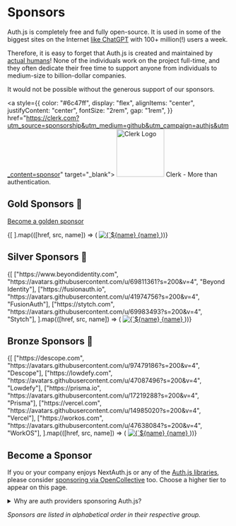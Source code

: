 # Sponsors

Auth.js is completely free and fully open-source. It is used in some of the biggest sites on the Internet [like ChatGPT](https://twitter.com/balazsorban44/status/1721632174279897132) with 100+ million(!) users a week.

Therefore, it is easy to forget that Auth.js is created and maintained by [actual humans](/contributors#core-team)! None of the individuals work on the project full-time, and they often dedicate their free time to support anyone from individuals to medium-size to billion-dollar companies.

It would not be possible without the generous support of our sponsors.

<a style={{
  color: "#6c47ff",
  display: "flex",
  alignItems: "center",
  justifyContent: "center",
  fontSize: "2rem",
  gap: "1rem",
}} href="https://clerk.com?utm_source=sponsorship&utm_medium=github&utm_campaign=authjs&utm_content=sponsor" target="_blank">
  <img width="108" src="https://avatars.githubusercontent.com/u/49538330?s=200&v=4" alt="Clerk Logo" />
  <span>Clerk - More than authentication.</span>
</a>

## Gold Sponsors 🥇

[Become a golden sponsor](#become-a-sponsor)

<div style={{display: "flex", gap: "2em"}}>
{[
].map(([href, src, name]) => (
  <a key={name} href={href} target="_blank" style={{maxWidth: 164, textAlign: "center"}}>
    <img width={164} src={src} alt={`${name} Logo`} />
    {name}
  </a>
))}
</div>

## Silver Sponsors 🥈

<div style={{display: "flex", gap: "2em"}}>
{[
  ["https://www.beyondidentity.com", "https://avatars.githubusercontent.com/u/69811361?s=200&v=4", "Beyond Identity"],
["https://fusionauth.io", "https://avatars.githubusercontent.com/u/41974756?s=200&v=4", "FusionAuth"],
["https://stytch.com", "https://avatars.githubusercontent.com/u/69983493?s=200&v=4", "Stytch"],
].map(([href, src, name]) => (
  <a key={name} href={href} target="_blank" style={{maxWidth: 128, textAlign: "center"}}>
    <img width={128} src={src} alt={`${name} Logo`} />
    {name}
  </a>
))}
</div>

## Bronze Sponsors 🥉

<div style={{display: "flex", gap: "2em"}}>
{[
  ["https://descope.com", "https://avatars.githubusercontent.com/u/97479186?s=200&v=4", "Descope"],
  ["https://lowdefy.com", "https://avatars.githubusercontent.com/u/47087496?s=200&v=4", "Lowdefy"],
  ["https://prisma.io", "https://avatars.githubusercontent.com/u/17219288?s=200&v=4", "Prisma"],
  ["https://vercel.com", "https://avatars.githubusercontent.com/u/14985020?s=200&v=4", "Vercel"],
  ["https://workos.com", "https://avatars.githubusercontent.com/u/47638084?s=200&v=4", "WorkOS"],
].map(([href, src, name]) => (
  <a key={name} href={href} target="_blank" style={{maxWidth: 108, textAlign: "center"}}>
    <img width={108} src={src} alt={`${name} Logo`} />
    {name}
  </a>
))}
</div>

## Become a Sponsor

If you or your company enjoys NextAuth.js or any of the [Auth.js libraries](/reference), please consider [sponsoring via OpenCollective](https://opencollective.com/nextauth) too. Choose a higher tier to appear on this page.

<details>
  <summary>
    Why are auth providers sponsoring Auth.js?
  </summary>

  Auth.js is a set of libraries that make it easy to add authentication to any application with any framework. There are companies who provide authentication as a service with high availability/first-class support and more. Auth.js libraries make it easy to integrate with them. Some of the following companies very generously sponsor Auth.js to help support the project and the community. We welcome their support and are grateful for it. If you feel that Auth.js is not able to meet your needs, we encourage you to check them out.
</details>

_Sponsors are listed in alphabetical order in their respective group._
